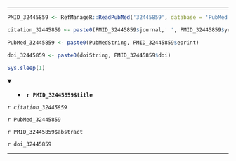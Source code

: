 

---

```r

PMID_32445859 <- RefManageR::ReadPubMed('32445859', database = 'PubMed')

citation_32445859 <- paste0(PMID_32445859$journal,' ', PMID_32445859$year, ' ', PMID_32445859$month,';', PMID_32445859$volume,'(', PMID_32445859$number,'):', PMID_32445859$pages)

PubMed_32445859 <- paste0(PubMedString, PMID_32445859$eprint)

doi_32445859 <- paste0(doiString, PMID_32445859$doi)

Sys.sleep(1)

```

<details open> <summary>
- **`r PMID_32445859$title`**
</summary> 

*`r citation_32445859`*

`r PubMed_32445859`

`r PMID_32445859$abstract`

`r doi_32445859`

</details>

---


